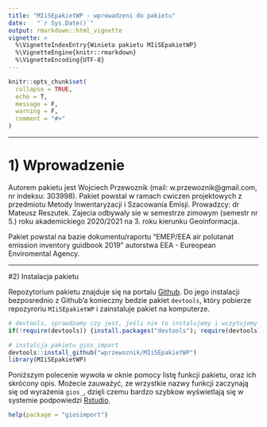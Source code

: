 ```yaml
---
title: "MIiSEpakietWP - wprowadzeni do pakietu"
date:   "`r Sys.Date()`"
output: rmarkdown::html_vignette
vignette: >
  %\VignetteIndexEntry{Winieta pakietu MIiSEpakietWP}
  %\VignetteEngine{knitr::rmarkdown}
  %\VignetteEncoding{UTF-8}
---
```


```r
knitr::opts_chunk$set(
  collapse = TRUE,
  echo = T, 
  message = F, 
  warning = F,
  comment = "#>"
)
```

***
# 1) Wprowadzenie

Autorem pakietu jest Wojciech Przewoznik (mail: w.przewoznik@gmail.com, nr indeksu: 303998). Pakiet powstal w ramach cwiczen projektowych z przedmiotu Metody Inwentaryzacji i Szacowania Emisji. Prowadzcy: dr Mateusz Reszutek. Zajecia odbywaly sie w semestrze zimowym (semestr nr 5.) roku akademickiego 2020/2021 na 3. roku kierunku Geoinformacja.

Pakiet powstal na bazie dokumentu/raportu "EMEP/EEA air polutanat emission inventory guidbook 2019" autorstwa EEA - Eureopean Enviromental Agency.

***
#2) Instalacja pakietu

Repozytorium pakietu znajduje się na portalu [Github](https://github.com/wprzewoznik). Do jego instalacji bezposrednio z Github'a konieczny bedzie pakiet `devtools`, który pobierze repozyroriu `MIiSEpakietWP` i zainstaluje pakiet na komputerze.

```r
# devtools, sprawdzamy czy jest, jeśli nie to instalujemy i wczytujemy
if(!require(devtools)) {install.packages("devtools"); require(devtools)}

# instalcja pakietu gios_import
devtools::install_github("wprzewoznik/MIiSEpakietWP")
library(MIiSEpakietWP)
```



Poniższym polecenie wywoła w oknie pomocy listę funkcji pakietu, oraz ich skrócony opis. Możecie zauważyć, ze wrzystkie nazwy funkcji zaczynają się od wyrażenia `gios_`, dzięli czemu bardzo szybkow wyświetlają się w systemie podpowiedzi [Rstudio](https://rstudio.com/).

```r
help(package = "giosimport")
```



